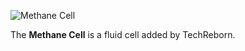 ![Methane Cell](/mods/techreborn/methane_cell.png)

The **Methane Cell** is a fluid cell added by TechReborn.
